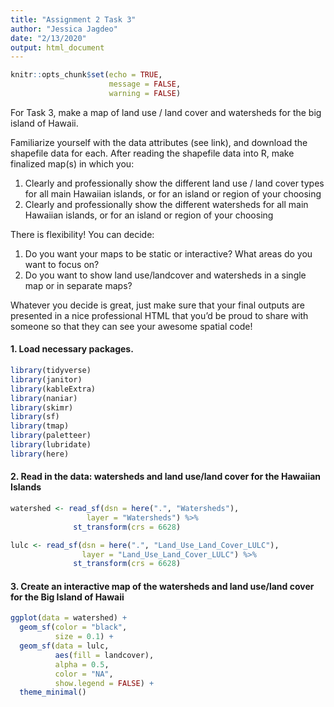 ```yaml
---
title: "Assignment 2 Task 3"
author: "Jessica Jagdeo"
date: "2/13/2020"
output: html_document
---
```


```r
knitr::opts_chunk$set(echo = TRUE,
                      message = FALSE,
                      warning = FALSE)
```

For Task 3, make a map of land use / land cover and watersheds for the big island of Hawaii.

Familiarize yourself with the data attributes (see link), and download the shapefile data for each. After reading the shapefile data into R, make finalized map(s) in which you: 

1. Clearly and professionally show the different land use / land cover types for all main Hawaiian islands, or for an island or region of your choosing
2. Clearly and professionally show the different watersheds for all main Hawaiian islands, or for an island or region of your choosing

There is flexibility! You can decide: 

1. Do you want your maps to be static or interactive?
What areas do you want to focus on? 
2. Do you want to show land use/landcover and watersheds in a single map or in separate maps? 

Whatever you decide is great, just make sure that your final outputs are presented in a nice professional HTML that you’d be proud to share with someone so that they can see your awesome spatial code! 

#### 1. Load necessary packages.
```r

library(tidyverse)
library(janitor)
library(kableExtra)
library(naniar)
library(skimr)
library(sf)
library(tmap)
library(paletteer)
library(lubridate)
library(here)

```

#### 2. Read in the data: watersheds and land use/land cover for the Hawaiian Islands
```r

watershed <- read_sf(dsn = here(".", "Watersheds"),
                 layer = "Watersheds") %>% 
              st_transform(crs = 6628)

lulc <- read_sf(dsn = here(".", "Land_Use_Land_Cover_LULC"),
                layer = "Land_Use_Land_Cover_LULC") %>% 
              st_transform(crs = 6628)

```

#### 3. Create an interactive map of the watersheds and land use/land cover for the Big Island of Hawaii 
```r

ggplot(data = watershed) +
  geom_sf(color = "black", 
          size = 0.1) +
  geom_sf(data = lulc,
          aes(fill = landcover),
          alpha = 0.5,
          color = "NA",
          show.legend = FALSE) +
  theme_minimal()

```

